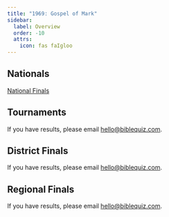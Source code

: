 ```yaml
---
title: "1969: Gospel of Mark"
sidebar:
  label: Overview
  order: -10
  attrs:
    icon: fas faIgloo
---
```


## Nationals
<a href="/tbq/seasons/1969/nationals/" class="btn btn-primary">National Finals</a>

## Tournaments
If you have results, please email [hello@biblequiz.com](mailto:hello@biblequiz.com).

## District Finals
If you have results, please email [hello@biblequiz.com](mailto:hello@biblequiz.com).

## Regional Finals
If you have results, please email [hello@biblequiz.com](mailto:hello@biblequiz.com).
